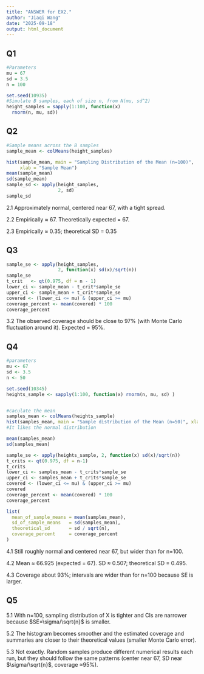 ```yaml
---
title: "ANSWER for EX2."
author: "Jiaqi Wang"
date: "2025-09-18"
output: html_document
---
```

## Q1

```r
#Parameters
mu = 67
sd = 3.5
n = 100

set.seed(10935)
#Simulate B samples, each of size n, from N(mu, sd^2)
height_samples = sapply(1:100, function(x)
  rnorm(n, mu, sd))
```

## Q2

```r
#Sample means across the B samples
sample_mean <- colMeans(height_samples)

hist(sample_mean, main = "Sampling Distribution of the Mean (n=100)",
     xlab = "Sample Mean")
mean(sample_mean)
sd(sample_mean)
sample_sd <- apply(height_samples,
                   2, sd)
sample_sd
```

2.1 Approximately normal, centered near 67, with a tight spread.

2.2 Empirically ≈ 67. Theoretically expected = 67.

2.3 Empirically ≈ 0.35; theoretical SD = 0.35

## Q3

```r
sample_se <- apply(height_samples, 
                   2, function(x) sd(x)/sqrt(n))
sample_se
t_crit   <- qt(0.975, df = n - 1)
lower_ci <- sample_mean - t_crit*sample_se
upper_ci <- sample_mean + t_crit*sample_se
covered <- (lower_ci <= mu) & (upper_ci >= mu)
coverage_percent <- mean(covered) * 100
coverage_percent
```
3.2 The observed coverage should be close to 97% (with Monte Carlo fluctuation around it). Expected = 95%.

## Q4
```r
#parameters
mu <- 67
sd <- 3.5
n <- 50

set.seed(10345)
heights_sample <- sapply(1:100, function(x) rnorm(n, mu, sd) )


#caculate the mean
samples_mean <- colMeans(heights_sample)
hist(samples_mean, main = "Sample distribution of the Mean (n=50)", xlab = "Sample mean")
#It likes the normal distribution

mean(samples_mean)
sd(samples_mean)

sample_se <- apply(heights_sample, 2, function(x) sd(x)/sqrt(n))
t_crits <- qt(0.975, df = n-1)
t_crits
lower_ci <- samples_mean - t_crits*sample_se     
upper_ci <- samples_mean + t_crits*sample_se
covered <- (lower_ci <= mu) & (upper_ci >= mu)
covered
coverage_percent <- mean(covered) * 100
coverage_percent

list(
  mean_of_sample_means = mean(samples_mean),
  sd_of_sample_means   = sd(samples_mean),
  theoretical_sd       = sd / sqrt(n),
  coverage_percent     = coverage_percent
)
```
4.1 Still roughly normal and centered near 67, but wider than for n=100.

4.2 Mean ≈ 66.925 (expected = 67). SD ≈ 0.507; theoretical SD = 0.495.

4.3 Coverage about 93%; intervals are wider than for n=100 because SE is larger.

## Q5
5.1 With n=100, sampling distribution of \bar X is tighter and CIs are narrower because $SE=\sigma/\sqrt{n}$ is smaller.

5.2 The histogram becomes smoother and the estimated coverage and summaries are closer to their theoretical values (smaller Monte Carlo error).

5.3 Not exactly. Random samples produce different numerical results each run, but they should follow the same patterns (center near 67, SD near $\sigma/\sqrt{n}$, coverage ≈95%).